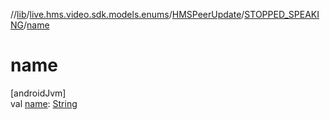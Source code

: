 //[lib](../../../../index)/[live.hms.video.sdk.models.enums](../../index)/[HMSPeerUpdate](../index)/[STOPPED_SPEAKING](index)/[name](name)

# name

[androidJvm]\
val [name](name): [String](https://kotlinlang.org/api/latest/jvm/stdlib/kotlin/-string/index.html)
